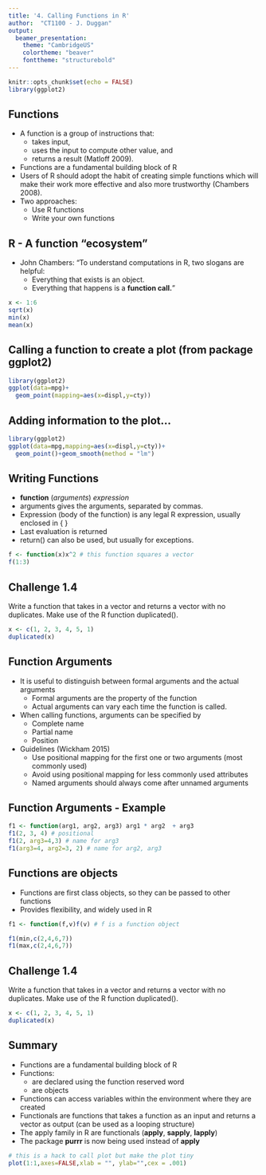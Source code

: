 ```yaml
---
title: '4. Calling Functions in R'
author:  "CT1100 - J. Duggan"
output:
  beamer_presentation:
    theme: "CambridgeUS"
    colortheme: "beaver"
    fonttheme: "structurebold"
---
```


```r
knitr::opts_chunk$set(echo = FALSE)
library(ggplot2)
```

## Functions
- A function is a group of instructions that:
  + takes input, 
  + uses the input to compute other value, and 
  + returns a result (Matloff 2009). 
- Functions are a fundamental building block of R
- Users of R should adopt the habit of creating simple functions which will make their work more effective and also more trustworthy (Chambers 2008). 
- Two approaches:
  + Use R functions
  + Write your own functions

## R - A function "ecosystem"
- John Chambers: “To understand computations in R, two slogans are helpful:
  + Everything that exists is an object.
  + Everything that happens is a **function call.**"
  
```r
x <- 1:6
sqrt(x)
min(x)
mean(x)
```

## Calling a function to create a plot (from package ggplot2)
```r
library(ggplot2)
ggplot(data=mpg)+
  geom_point(mapping=aes(x=displ,y=cty))
```

## Adding information to the plot...
```r
library(ggplot2)
ggplot(data=mpg,mapping=aes(x=displ,y=cty))+
  geom_point()+geom_smooth(method = "lm")
```


## Writing Functions
- **function** (*arguments*) *expression*
- arguments gives the arguments, separated by commas.
- Expression (body of the function) is any legal R expression, usually enclosed in { }
- Last evaluation is returned
- return() can also be used, but usually for exceptions.

```r
f <- function(x)x^2 # this function squares a vector
f(1:3)
``` 

## Challenge 1.4
Write a function that takes in a vector and returns a vector with no duplicates. Make use of the R function duplicated().
```r
x <- c(1, 2, 3, 4, 5, 1)
duplicated(x)
``` 

## Function Arguments
- It is useful to distinguish between  formal arguments and the actual arguments
  + Formal arguments are the property of the function
  + Actual arguments can vary each time the function is called.
- When calling functions, arguments can be specified by
  + Complete name
  + Partial name
  + Position
- Guidelines (Wickham 2015)
  + Use positional mapping for the first one or two arguments (most commonly used)
  + Avoid using positional mapping for less commonly used attributes
  + Named arguments should always come after unnamed arguments

## Function Arguments - Example

```r
f1 <- function(arg1, arg2, arg3) arg1 * arg2  + arg3
f1(2, 3, 4) # positional
f1(2, arg3=4,3) # name for arg3
f1(arg3=4, arg2=3, 2) # name for arg2, arg3
``` 


## Functions are objects
- Functions are first class objects, so they can be passed to other functions
- Provides flexibility, and widely used in R
```r
f1 <- function(f,v)f(v) # f is a function object

f1(min,c(2,4,6,7))
f1(max,c(2,4,6,7))
``` 

## Challenge 1.4
Write a function that takes in a vector and returns a vector with no duplicates. Make use of the R function duplicated().
```r
x <- c(1, 2, 3, 4, 5, 1)
duplicated(x)
``` 



## Summary
- Functions are a fundamental building block of R
- Functions:
  + are declared using the function reserved word 
  + are objects
- Functions can access variables within the environment where they are created
- Functionals are functions that takes a function as an input and returns a vector as output (can be used as a looping structure)
- The apply family in R are functionals (**apply**, **sapply**, **lapply**)
- The package **purrr** is now being used instead of **apply**

```r
# this is a hack to call plot but make the plot tiny
plot(1:1,axes=FALSE,xlab = "", ylab="",cex = .001)
```



